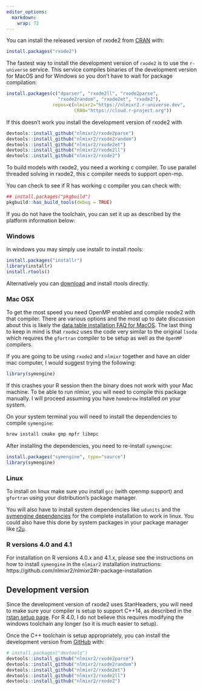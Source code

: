 ```yaml
---
editor_options:
  markdown:
    wrap: 72
---
```


You can install the released version of rxode2 from
[CRAN](https://CRAN.R-project.org) with:

``` .r
install.packages("rxode2")
```

The fastest way to install the development version of `rxode2` is to
use the `r-universe` service.  This service compiles binaries of the
development version for MacOS and for Windows so you don't have to
wait for package compilation:

``` .r
install.packages(c("dparser", "rxode2ll", "rxode2parse",
                   "rxode2random", "rxode2et", "rxode2"),
                 repos=c(nlmixr2="https://nlmixr2.r-universe.dev",
                         CRAN="https://cloud.r-project.org"))
```

If this doesn't work you install the development version of rxode2 with

``` .r
devtools::install_github("nlmixr2/rxode2parse")
devtools::install_github("nlmixr2/rxode2random")
devtools::install_github("nlmixr2/rxode2et")
devtools::install_github("nlmixr2/rxode2ll")
devtools::install_github("nlmixr2/rxode2")
```

To build models with rxode2, you need a working c compiler. To use
parallel threaded solving in rxode2, this c compiler needs to support
open-mp.

You can check to see if R has working c compiler you can check with:

``` .r
## install.packages("pkgbuild")
pkgbuild::has_build_tools(debug = TRUE)
```

If you do not have the toolchain, you can set it up as described by the
platform information below:

### Windows

In windows you may simply use installr to install rtools:

``` .r
install.packages("installr")
library(installr)
install.rtools()
```

Alternatively you can
[download](https://cran.r-project.org/bin/windows/Rtools/) and install
rtools directly.

### Mac OSX

To get the most speed you need OpenMP enabled and compile rxode2 with
that compiler. There are various options and the most up to date
discussion about this is likely the [data.table installation FAQ for
MacOS](https://github.com/Rdatatable/data.table/wiki/Installation#openmp-enabled-compiler-for-mac).
The last thing to keep in mind is that `rxode2` uses the code very
similar to the original `lsoda` which requires the `gfortran` compiler
to be setup as well as the `OpenMP` compilers.

If you are going to be using `rxode2` and `nlmixr` together and have an
older mac computer, I would suggest trying the following:

``` .r
library(symengine)
```

If this crashes your R session then the binary does not work with your
Mac machine.  To be able to run nlmixr, you will need to compile this
package manually.  I will proceed assuming you have `homebrew`
installed on your system.

On your system terminal you will need to install the dependencies to
compile `symengine`:

``` .sh
brew install cmake gmp mpfr libmpc
```

After installing the dependencies, you need to re-install `symengine`:

``` .r
install.packages("symengine", type="source")
library(symengine)
```

### Linux

To install on linux make sure you install `gcc` (with openmp support)
and `gfortran` using your distribution's package manager.

You will also have to install system dependencies like `udunits` and
the [symengine
dependencies](https://github.com/symengine/symengine.R?tab=readme-ov-file#installation)
for the complete installation to work in linux.  You could also have
this done by system packages in your package manager like
[r2u](https://github.com/eddelbuettel/r2u).


### R versions 4.0 and 4.1

For installation on R versions 4.0.x and 4.1.x, please see the instructions on
how to install `symengine` in the `nlmixr2` installation instructions:
https://github.com/nlmixr2/nlmixr2#r-package-installation

## Development version

Since the development version of rxode2 uses StanHeaders, you will need
to make sure your compiler is setup to support C++14, as described in
the [rstan setup
page](https://github.com/stan-dev/rstan/wiki/RStan-Getting-Started#configuration-of-the-c-toolchain).
For R 4.0, I do not believe this requires modifying the windows
toolchain any longer (so it is much easier to setup).

Once the C++ toolchain is setup appropriately, you can install the
development version from
[GitHub](https://github.com/nlmixr2/rxode2) with:

``` .r
# install.packages("devtools")
devtools::install_github("nlmixr2/rxode2parse")
devtools::install_github("nlmixr2/rxode2random")
devtools::install_github("nlmixr2/rxode2et")
devtools::install_github("nlmixr2/rxode2ll")
devtools::install_github("nlmixr2/rxode2")
```
